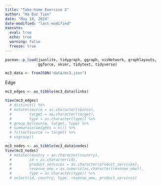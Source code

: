 ```yaml
---
title: "Take-home Exercise 3"
author: "Ha Duc Tien"
date: "May 18, 2024"
date-modified: "last-modified"
execute: 
  eval: true
  echo: true
  warning: false
  freeze: true
---
```


```r
pacman::p_load(jsonlite, tidygraph, ggraph, visNetwork, graphlayouts,
               ggforce, skimr, tidytext, tidyverse)
```

```r
mc3_data <- fromJSON("data/mc3.json")
```

Edge

```r
mc3_edges <- as_tibble(mc3_data$links) 

View(mc3_edges)
  # distinct() %>%
  # mutate(source = as.character(source),
  #        target = as.character(target),
  #        type = as.character(type)) %>%
  # group_by(source, target, type) %>%
  # summarise(weights = n()) %>%
  # filter(source != target) %>%
  # ungroup()
```

```r
mc3_nodes <- as_tibble(mc3_data$nodes)
View(mc3_nodes)
  # mutate(country = as.character(country),
  #        id = as.character(id),
  #        product_services = as.character(product_services),
  #        revenue_omu = as.numeric(as.character(revenue_omu)),
  #        type = as.character(type)) %>%
  # select(id, country, type, revenue_omu, product_services)
```

<!-- ### creating mc3_nodes1 -->

<!-- ```{r} -->
<!-- id1 <- mc3_edges %>% -->
<!--   select(source) %>% -->
<!--   rename(id = source) -->

<!-- id2 <- mc3_edges %>% -->
<!--   select(target) %>% -->
<!--   rename(id = target) -->

<!-- mc3_nodes1 <- rbind(id1, id2) %>% -->
<!--   distinct() %>% -->
<!--   left_join(mc3_nodes, -->
<!--             unmatched = "drop") -->

<!-- ``` -->

<!-- ### Graph Model -->

<!-- ```{r} -->
<!-- mc3_graph <- tbl_graph(nodes = mc3_nodes1, -->
<!--                        edges = mc3_edges, -->
<!--                        directed = FALSE) %>% -->
<!--   mutate(betweenness_centrality = centrality_betweenness(), -->
<!--          closeness_centrality = centrality_closeness()) -->
<!-- ``` -->

<!-- ```{r} -->
<!-- mc3_graph %>% -->
<!--   filter(betweenness_centrality >= 200000) %>% -->
<!--   ggraph(layout = "fr") + -->
<!--   geom_edge_link(aes(alpha = 0.5)) + -->
<!--   geom_node_point(aes(size = betweenness_centrality, -->
<!--                       colors = "lightblue", -->
<!--                       alpha = 0.5)) + -->
<!--   scale_size_continuous(range = c(1, 10)) + -->
<!--   theme_graph() -->
<!-- ``` -->